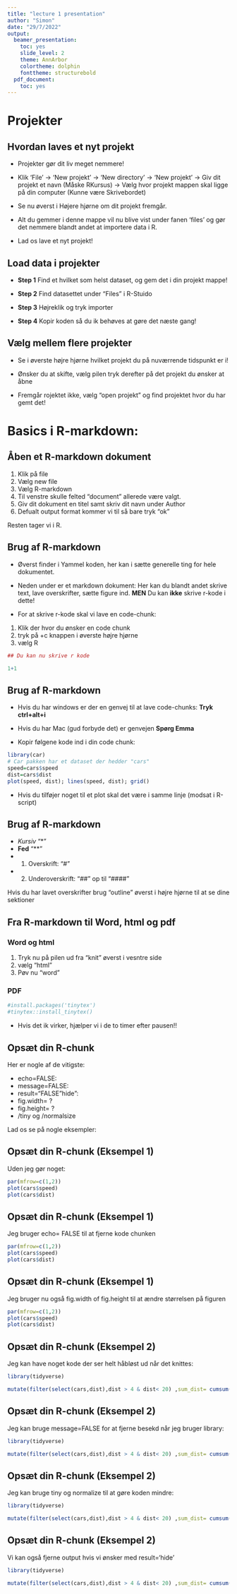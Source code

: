 ```yaml
---
title: "lecture 1 presentation"
author: "Simon"
date: "29/7/2022"
output:
  beamer_presentation:
    toc: yes
    slide_level: 2
    theme: AnnArbor
    colortheme: dolphin
    fonttheme: structurebold
  pdf_document:
    toc: yes
---
```



# Projekter

## Hvordan laves et nyt projekt

- Projekter gør dit liv meget nemmere! 


- Klik 'File' $\rightarrow$ 'New projekt' $\rightarrow$ 'New directory' $\rightarrow$ 'New projekt' $\rightarrow$ Giv dit projekt et navn (Måske RKursus) $\rightarrow$ Vælg hvor projekt mappen skal ligge på din computer (Kunne være Skrivebordet)


- Se nu øverst i Højere hjørne om dit projekt fremgår. 


- Alt du gemmer i denne mappe vil nu blive vist under fanen 'files' og gør det nemmere blandt andet at importere data i R.


- Lad os lave et nyt projekt!




## Load data i projekter

- **Step 1** Find et hvilket som helst dataset, og gem det i din projekt mappe!

- **Step 2** Find datasettet under "Files" i R-Stuido

- **Step 3** Højreklik og tryk importer 

- **Step 4** Kopir koden så du ik behøves at gøre det næste gang!



## Vælg mellem flere projekter

- Se i øverste højre hjørne hvilket projekt du på nuværrende tidspunkt er i!

- Ønsker du at skifte, vælg pilen tryk derefter på det projekt du ønsker at åbne

- Fremgår rojektet ikke, vælg "open projekt" og find projektet hvor du har gemt det!



# Basics i R-markdown:


## Åben et R-markdown dokument 

1. Klik på file
2. Vælg new file
3. Vælg R-markdown 
4. Til venstre skulle felted "document" allerede være valgt. 
5. Giv dit dokument en titel samt skriv dit navn under Author
6. Defualt output format kommer vi til så bare tryk "ok"

Resten tager vi i R. 


## Brug af R-markdown

- Øverst finder i Yammel koden, her kan i sætte generelle ting for hele dokumentet. 


- Neden under er et markdown dokument: Her kan du blandt andet skrive text, lave overskrifter, sætte figure ind. 
**MEN** Du kan **ikke** skrive r-kode i dette!

- For at skrive r-kode skal vi lave en code-chunk:

1. Klik der hvor du ønsker en code chunk
2. tryk på +c knappen i øverste højre hjørne 
3. vælg R

```r
## Du kan nu skrive r kode 

1+1
```

## Brug af R-markdown 

- Hvis du har windows er der en genvej til at lave code-chunks: **Tryk ctrl+alt+i**
- Hvis du har Mac (gud forbyde det) er genvejen **Spørg Emma**

- Kopir følgene kode ind i din code chunk: 

```r
library(car)
# Car pakken har et dataset der hedder "cars"
speed=cars$speed
dist=cars$dist
plot(speed, dist); lines(speed, dist); grid()
```


- Hvis du tilføjer noget til et plot skal det være i samme linje (modsat i R-script)


## Brug af R-markdown 

- *Kursiv* "*"
- **Fed** "**"
- 1. Overskrift: "#"
- 2. Underoverskrift: "##" op til "####"

Hvis du har lavet overskrifter brug "outline" øverst i højre hjørne til at se dine sektioner


## Fra R-markdown til Word, html og pdf

### Word og html
1. Tryk nu på pilen ud fra "knit" øverst i vesntre side
2. vælg "html"
3. Pøv nu "word"



### PDF

```r
#install.packages('tinytex')
#tinytex::install_tinytex()
```

- Hvis det ik virker, hjælper vi i de to timer efter pausen!!


## Opsæt din R-chunk

Her er nogle af de vitigste: 

- echo=FALSE:
- message=FALSE:
- result="FALSE"hide": 
- fig.width= ?
- fig.height= ?
- /tiny og /normalsize

Lad os se på nogle eksempler: 

## Opsæt din R-chunk (Eksempel 1)

Uden jeg gør noget:

```r
par(mfrow=c(1,2))
plot(cars$speed)
plot(cars$dist)
```

## Opsæt din R-chunk (Eksempel 1)

Jeg bruger echo= FALSE til at fjerne kode chunken

```r
par(mfrow=c(1,2))
plot(cars$speed)
plot(cars$dist)
```

## Opsæt din R-chunk (Eksempel 1)

Jeg bruger nu også fig.width of fig.height til at ændre størrelsen på figuren

```r
par(mfrow=c(1,2))
plot(cars$speed)
plot(cars$dist)
```

## Opsæt din R-chunk (Eksempel 2)

Jeg kan have noget kode der ser helt håbløst ud når det knittes:

```r
library(tidyverse)

mutate(filter(select(cars,dist),dist > 4 & dist< 20) ,sum_dist= cumsum(dist))
```


## Opsæt din R-chunk (Eksempel 2)

Jeg kan bruge message=FALSE for at fjerne besekd når jeg bruger library: 

```r
library(tidyverse)

mutate(filter(select(cars,dist),dist > 4 & dist< 20) ,sum_dist= cumsum(dist))
```



## Opsæt din R-chunk (Eksempel 2)

Jeg kan bruge tiny og normalize til at gøre koden mindre: 

\tiny

```r
library(tidyverse)

mutate(filter(select(cars,dist),dist > 4 & dist< 20) ,sum_dist= cumsum(dist))
```

\normalsize



## Opsæt din R-chunk (Eksempel 2)

Vi kan også fjerne output hvis vi ønsker med result='hide' 

\tiny

```r
library(tidyverse)

mutate(filter(select(cars,dist),dist > 4 & dist< 20) ,sum_dist= cumsum(dist))
```

\normalsize





